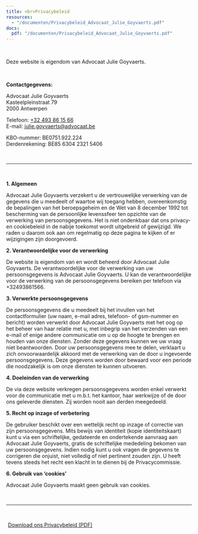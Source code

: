 ```yaml
---
title: <br>Privacybeleid
resources:
  - "/documenten/Privacybeleid_Advocaat_Julie_Goyvaerts.pdf"
docs:
  pdf: "/documenten/Privacybeleid_Advocaat_Julie_Goyvaerts.pdf"
---
```


<br>

Deze website is eigendom van Advocaat Julie Goyvaerts.

<br>

**Contactgegevens:**

Advocaat Julie Goyvaerts<br> Kasteelpleinstraat 79<br>2000 Antwerpen<br>

Telefoon: <a href="tel:0032493861566">+32 493 86 15 66</a><br>E-mail: <a href="mailto:julie.goyvaerts@advocaat.be">julie.goyvaerts@advocaat.be</a><br>

KBO-nummer: BE0751.922.224<br>Derdenrekening: BE85 6304 2321 5406<br>

<br>

------------------------------------------------------------------------

<br>

**1. Algemeen**

Advocaat Julie Goyvaerts verzekert u de vertrouwelijke verwerking van de gegevens die u meedeelt of waartoe wij toegang hebben, overeenkomstig de bepalingen van het beroepsgeheim en de Wet van 8 december 1992 tot bescherming van de persoonlijke levenssfeer ten opzichte van de verwerking van persoonsgegevens. Het is niet ondenkbaar dat ons privacy- en cookiebeleid in de nabije toekomst wordt uitgebreid of gewijzigd. We raden u daarom ook aan om regelmatig op deze pagina te kijken of er wijzigingen zijn doorgevoerd.

**2. Verantwoordelijke voor de verwerking**

De website is eigendom van en wordt beheerd door Advocaat Julie Goyvaerts. De verantwoordelijke voor de verwerking van uw persoonsgegevens is Advocaat Julie Goyvaerts. U kan de verantwoordelijke voor de verwerking van de persoonsgegevens bereiken per telefoon via +32493861566.

**3. Verwerkte persoonsgegevens**

De persoonsgegevens die u meedeelt bij het invullen van het contactformulier (uw naam, e-mail adres, telefoon- of gsm-nummer en bericht) worden verwerkt door Advocaat Julie Goyvaerts met het oog op het beheer van haar relatie met u, met inbegrip van het verzenden van een e-mail of enige andere communicatie om u op de hoogte te brengen en houden van onze diensten. Zonder deze gegevens kunnen we uw vraag niet beantwoorden. Door uw persoonsgegevens mee te delen, verklaart u zich onvoorwaardelijk akkoord met de verwerking van de door u ingevoerde persoonsgegevens. Deze gegevens worden door bewaard voor een periode die noodzakelijk is om onze diensten te kunnen uitvoeren.

**4. Doeleinden van de verwerking**

De via deze website verkregen persoonsgegevens worden enkel verwerkt voor de communicatie met u m.b.t. het kantoor, haar werkwijze of de door ons geleverde diensten. Zij worden nooit aan derden meegedeeld.

**5. Recht op inzage of verbetering**

De gebruiker beschikt over een wettelijk recht op inzage of correctie van zijn persoonsgegevens. Mits bewijs van identiteit (kopie identiteitskaart) kunt u via een schriftelijke, gedateerde en ondertekende aanvraag aan Advocaat Julie Goyvaerts, gratis de schriftelijke mededeling bekomen van uw persoonsgegevens. Indien nodig kunt u ook vragen de gegevens te corrigeren die onjuist, niet volledig of niet pertinent zouden zijn. U heeft tevens steeds het recht een klacht in te dienen bij de Privacycommissie.

**6. Gebruik van ‘cookies’**

Advocaat Julie Goyvaerts maakt geen gebruik van cookies.

<br>

------------------------------------------------------------------------

<br>

```{=html}
<div style = "margin: 0px; text-align: left;">
<a class="btn btn-primary" href="/documenten/Privacybeleid_Advocaat_Julie_Goyvaerts.pdf" role="button" target="_blank" style="padding: 5px 5px; text-transform: none;">Download ons Privacybeleid (PDF)
</a>
</div>
```

